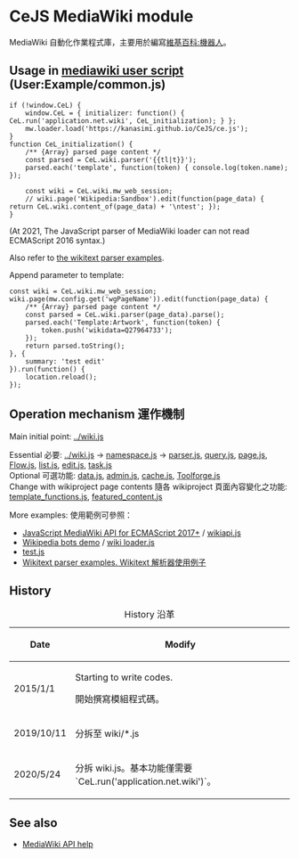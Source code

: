 ﻿<!-- The first line is blank due to BOM -->
= CeJS MediaWiki module =
MediaWiki 自動化作業程式庫，主要用於編寫[[維基百科:機器人]]。


== Usage in [https://www.mediawiki.org/wiki/Manual:Interface/JavaScript mediawiki user script] (User:Example/common.js) ==
<pre>
if (!window.CeL) {
	window.CeL = { initializer: function() { CeL.run('application.net.wiki', CeL_initialization); } };
	mw.loader.load('https://kanasimi.github.io/CeJS/ce.js');
}
function CeL_initialization() {
	/** {Array} parsed page content */
	const parsed = CeL.wiki.parser('{{tl|t}}');
	parsed.each('template', function(token) { console.log(token.name); });

	const wiki = CeL.wiki.mw_web_session;
	// wiki.page('Wikipedia:Sandbox').edit(function(page_data) { return CeL.wiki.content_of(page_data) + '\ntest'; });
}
</pre>
(At 2021, The JavaScript parser of MediaWiki loader can not read ECMAScript 2016 syntax.)

Also refer to [https://kanasimi.github.io/CeJS/_test%20suite/wikitext_parser.html the wikitext parser examples].

; Append parameter to template:
<pre>
const wiki = CeL.wiki.mw_web_session;
wiki.page(mw.config.get('wgPageName')).edit(function(page_data) {
	/** {Array} parsed page content */
	const parsed = CeL.wiki.parser(page_data).parse();
	parsed.each('Template:Artwork', function(token) {
		token.push('wikidata=Q27964733');
	});
	return parsed.toString();
}, {
	summary: 'test edit'
}).run(function() {
	location.reload();
});
</pre>

== Operation mechanism 運作機制 ==
Main initial point: [[../wiki.js]]

; Essential 必要: [[../wiki.js]] → [[namespace.js]] → [[parser.js]], [[query.js]], [[page.js]], [[Flow.js]], [[list.js]], [[edit.js]], [[task.js]]
; Optional 可選功能: [[data.js]], [[admin.js]], [[cache.js]], [[Toolforge.js]]
; Change with wikiproject page contents 隨各 wikiproject 頁面內容變化之功能: [[template_functions.js]], [[featured_content.js]]

More examples: 使用範例可參照：
<!--
const util = require('util'); new util.promisify(CeL.wiki)(...)
-->
* [https://github.com/kanasimi/wikiapi JavaScript MediaWiki API for ECMAScript 2017+] / [https://github.com/kanasimi/wikiapi/blob/master/wikiapi.js wikiapi.js]
* [https://github.com/kanasimi/wikibot Wikipedia bots demo] / [https://github.com/kanasimi/wikibot/blob/master/wiki%20loader.js wiki loader.js]
* [[/_test suite/test.js|test.js]]
* [https://kanasimi.github.io/CeJS/_test%20suite/wikitext_parser.html Wikitext parser examples. Wikitext 解析器使用例子]


== History ==
{| class="wikitable"
|+ History 沿革
! Date !! Modify
|-
| 2015/1/1 || Starting to write codes.

開始撰寫模組程式碼。
|-
| 2019/10/11 || 分拆至 wiki/*.js
|-
| 2020/5/24 || 分拆 wiki.js。基本功能僅需要 `CeL.run('application.net.wiki')`。
|}


== See also ==
* [https://www.mediawiki.org/w/api.php MediaWiki API help]
